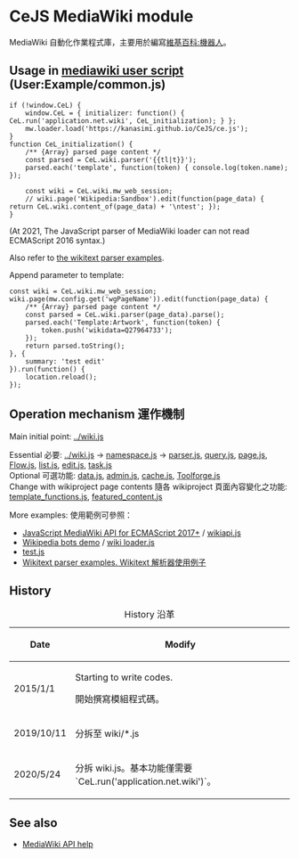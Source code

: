 ﻿<!-- The first line is blank due to BOM -->
= CeJS MediaWiki module =
MediaWiki 自動化作業程式庫，主要用於編寫[[維基百科:機器人]]。


== Usage in [https://www.mediawiki.org/wiki/Manual:Interface/JavaScript mediawiki user script] (User:Example/common.js) ==
<pre>
if (!window.CeL) {
	window.CeL = { initializer: function() { CeL.run('application.net.wiki', CeL_initialization); } };
	mw.loader.load('https://kanasimi.github.io/CeJS/ce.js');
}
function CeL_initialization() {
	/** {Array} parsed page content */
	const parsed = CeL.wiki.parser('{{tl|t}}');
	parsed.each('template', function(token) { console.log(token.name); });

	const wiki = CeL.wiki.mw_web_session;
	// wiki.page('Wikipedia:Sandbox').edit(function(page_data) { return CeL.wiki.content_of(page_data) + '\ntest'; });
}
</pre>
(At 2021, The JavaScript parser of MediaWiki loader can not read ECMAScript 2016 syntax.)

Also refer to [https://kanasimi.github.io/CeJS/_test%20suite/wikitext_parser.html the wikitext parser examples].

; Append parameter to template:
<pre>
const wiki = CeL.wiki.mw_web_session;
wiki.page(mw.config.get('wgPageName')).edit(function(page_data) {
	/** {Array} parsed page content */
	const parsed = CeL.wiki.parser(page_data).parse();
	parsed.each('Template:Artwork', function(token) {
		token.push('wikidata=Q27964733');
	});
	return parsed.toString();
}, {
	summary: 'test edit'
}).run(function() {
	location.reload();
});
</pre>

== Operation mechanism 運作機制 ==
Main initial point: [[../wiki.js]]

; Essential 必要: [[../wiki.js]] → [[namespace.js]] → [[parser.js]], [[query.js]], [[page.js]], [[Flow.js]], [[list.js]], [[edit.js]], [[task.js]]
; Optional 可選功能: [[data.js]], [[admin.js]], [[cache.js]], [[Toolforge.js]]
; Change with wikiproject page contents 隨各 wikiproject 頁面內容變化之功能: [[template_functions.js]], [[featured_content.js]]

More examples: 使用範例可參照：
<!--
const util = require('util'); new util.promisify(CeL.wiki)(...)
-->
* [https://github.com/kanasimi/wikiapi JavaScript MediaWiki API for ECMAScript 2017+] / [https://github.com/kanasimi/wikiapi/blob/master/wikiapi.js wikiapi.js]
* [https://github.com/kanasimi/wikibot Wikipedia bots demo] / [https://github.com/kanasimi/wikibot/blob/master/wiki%20loader.js wiki loader.js]
* [[/_test suite/test.js|test.js]]
* [https://kanasimi.github.io/CeJS/_test%20suite/wikitext_parser.html Wikitext parser examples. Wikitext 解析器使用例子]


== History ==
{| class="wikitable"
|+ History 沿革
! Date !! Modify
|-
| 2015/1/1 || Starting to write codes.

開始撰寫模組程式碼。
|-
| 2019/10/11 || 分拆至 wiki/*.js
|-
| 2020/5/24 || 分拆 wiki.js。基本功能僅需要 `CeL.run('application.net.wiki')`。
|}


== See also ==
* [https://www.mediawiki.org/w/api.php MediaWiki API help]
